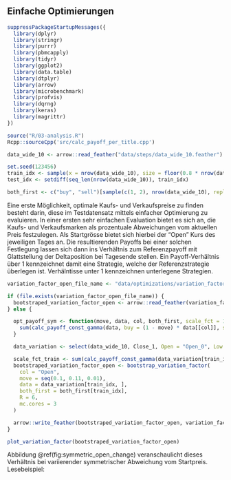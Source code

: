 ## Einfache Optimierungen


```r
suppressPackageStartupMessages({
  library(dplyr)
  library(stringr)
  library(purrr)
  library(pbmcapply)
  library(tidyr)
  library(ggplot2)
  library(data.table)
  library(dtplyr)
  library(arrow)
  library(microbenchmark)
  library(profvis)
  library(dqrng)
  library(keras)
  library(magrittr)
})

source("R/03-analysis.R")
Rcpp::sourceCpp('src/calc_payoff_per_title.cpp')

data_wide_10 <- arrow::read_feather("data/steps/data_wide_10.feather")

set.seed(123456)
train_idx <- sample(x = nrow(data_wide_10), size = floor(0.8 * nrow(data_wide_10)))
test_idx <- setdiff(seq_len(nrow(data_wide_10)), train_idx)

both_first <- c("buy", "sell")[sample(c(1, 2), nrow(data_wide_10), replace = TRUE)]

```


Eine erste Möglichkeit, optimale Kaufs- und Verkaufspreise zu finden besteht darin, diese im Testdatensatz mittels einfacher Optimierung zu evaluieren. In einer ersten sehr einfachen Evaluation bietet es sich an, die Kaufs- und Verkaufsmarken als prozentuale Abweichungen vom aktuellen Preis festzulegen. Als Startgrösse bietet sich hierbei der "Open" Kurs des jeweiligen Tages an. Die resultierenden Payoffs bei einer solchen Festlegung lassen sich dann ins Verhältnis zum Referenzpayoff mit Glattstellung der Deltaposition bei Tagesende stellen. Ein Payoff-Verhältnis über 1 kennzeichnet damit eine Strategie, welche der Referenzstrategie überlegen ist. Verhälntisse unter 1 kennzeichnen unterlegene Strategien. 


``` r

variation_factor_open_file_name <- "data/optimizations/variation_factor_open.feather"

if (file.exists(variation_factor_open_file_name)) {
  bootstraped_variation_factor_open <- arrow::read_feather(variation_factor_open_file_name)
} else {

  opt_payoff_sym <- function(move, data, col, both_first, scale_fct = 1) {
    sum(calc_payoff_const_gamma(data, buy = (1 - move) * data[[col]], sell = (1 + move) * data[[col]], both_first = both_first), na.rm = TRUE) / scale_fct
  }

  data_variation <- select(data_wide_10, Close_1, Open = "Open_0", Low = "Low_0", High = "High_0", Close_0)

  scale_fct_train <- sum(calc_payoff_const_gamma(data_variation[train_idx, ], both_first = both_first[train_idx]))
  bootstraped_variation_factor_open <- bootstrap_variation_factor(
    col = "Open",
    move = seq(0.1, 0.11, 0.01),
    data = data_variation[train_idx, ],
    both_first = both_first[train_idx],
    R = 6,
    mc.cores = 3
  )

  arrow::write_feather(bootstraped_variation_factor_open, variation_factor_open_file_name)
}

plot_variation_factor(bootstraped_variation_factor_open)

```

Abbildung \@ref(fig:symmetric_open_change) veranschaulicht dieses Verhältnis bei variierender symmetrischer Abweichung vom Startpreis. Lesebeispiel: 

